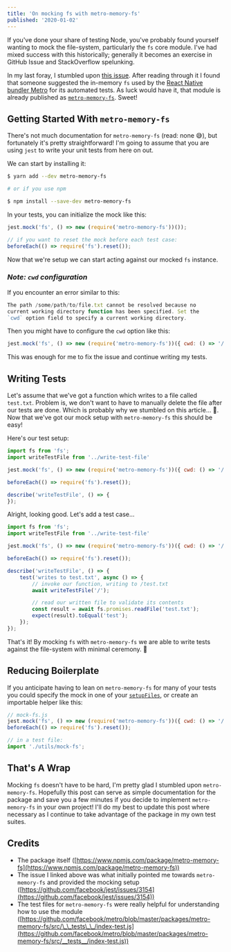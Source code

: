 ```yaml
---
title: 'On mocking fs with metro-memory-fs'
published: '2020-01-02'
---
```


If you've done your share of testing Node, you've probably found yourself wanting to mock the file-system, particularly the `fs` core module. I've had mixed success with this historically; generally it becomes an exercise in GitHub Issue and StackOverflow spelunking.

In my last foray, I stumbled upon [this issue](https://github.com/facebook/jest/issues/3154). After reading through it I found that someone suggested the in-memory `fs` used by the [React Native bundler Metro](https://facebook.github.io/metro/) for its automated tests. As luck would have it, that module is already published as [`metro-memory-fs`](https://www.npmjs.com/package/metro-memory-fs). Sweet!

## Getting Started With `metro-memory-fs`

There's not much documentation for `metro-memory-fs` (read: none 😅), but fortunately it's pretty straightforward! I'm going to assume that you are using `jest` to write your unit tests from here on out.

We can start by installing it:

```bash
$ yarn add --dev metro-memory-fs

# or if you use npm

$ npm install --save-dev metro-memory-fs
```

In your tests, you can initialize the mock like this:

```js
jest.mock('fs', () => new (require('metro-memory-fs'))()); 

// if you want to reset the mock before each test case:
beforeEach(() => require('fs').reset());
```

Now that we're setup we can start acting against our mocked `fs` instance.

### *Note: `cwd` configuration*

If you encounter an error similar to this:

```js
The path /some/path/to/file.txt cannot be resolved because no
current working directory function has been specified. Set the
`cwd` option field to specify a current working directory.
```

Then you might have to configure the `cwd` option like this:

```js
jest.mock('fs', () => new (require('metro-memory-fs'))({ cwd: () => '/' )); 
```

This was enough for me to fix the issue and continue writing my tests.

## Writing Tests

Let's assume that we've got a function which writes to a file called `test.txt`. Problem is, we don't want to have to manually delete the file after our tests are done. Which is probably why we stumbled on this article... 🤔. Now that we've got our mock setup with `metro-memory-fs` this should be easy!

Here's our test setup:

```js
import fs from 'fs';
import writeTestFile from '../write-test-file'

jest.mock('fs', () => new (require('metro-memory-fs'))({ cwd: () => '/' ));

beforeEach(() => require('fs').reset());

describe('writeTestFile', () => {
});
```

Alright, looking good. Let's add a test case...

```js
import fs from 'fs';
import writeTestFile from '../write-test-file'

jest.mock('fs', () => new (require('metro-memory-fs'))({ cwd: () => '/' ));

beforeEach(() => require('fs').reset());

describe('writeTestFile', () => {
	test('writes to test.txt', async () => {
		// invoke our function, writing to /test.txt
		await writeTestFile('/');

		// read our written file to validate its contents
		const result = await fs.promises.readFile('test.txt');
		expect(result).toEqual('test');
	});
});
```

That's it! By mocking `fs` with `metro-memory-fs` we are able to write tests against the file-system with minimal ceremony. 🎉

## Reducing Boilerplate

If you anticipate having to lean on `metro-memory-fs` for many of your tests you could specify the mock in one of your [`setupFiles`](https://jestjs.io/docs/en/configuration#setupfiles-array), or create an importable helper like this:

```js
// mock-fs.js
jest.mock('fs', () => new (require('metro-memory-fs'))({ cwd: () => '/' )); 
beforeEach(() => require('fs').reset());

// in a test file:
import './utils/mock-fs';
```

## That's A Wrap

Mocking `fs` doesn't have to be hard, I'm pretty glad I stumbled upon `metro-memory-fs`. Hopefully this post can serve as simple documentation for the package and save you a few minutes if you decide to implement `metro-memory-fs` in your own project! I'll do my best to update this post where necessary as I continue to take advantage of the package in my own test suites.

## Credits

- The package itself ([https://www.npmjs.com/package/metro-memory-fs](https://www.npmjs.com/package/metro-memory-fs))
- The issue I linked above was what initially pointed me towards `metro-memory-fs` and provided the mocking setup ([https://github.com/facebook/jest/issues/3154](https://github.com/facebook/jest/issues/3154))
- The test files for `metro-memory-fs` were really helpful for understanding how to use the module ([https://github.com/facebook/metro/blob/master/packages/metro-memory-fs/src/\_\_tests\_\_/index-test.js](https://github.com/facebook/metro/blob/master/packages/metro-memory-fs/src/__tests__/index-test.js))